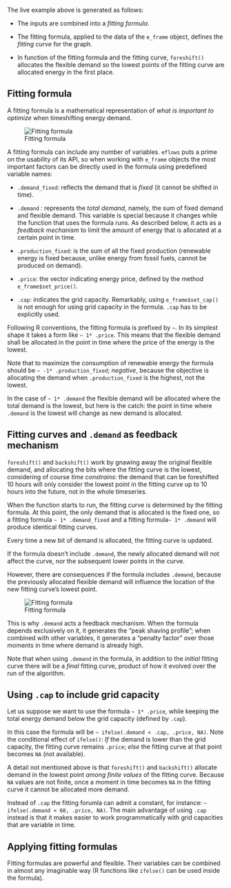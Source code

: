 The live example above is generated as follows:

- The inputs are combined into a *fitting formula*.

- The fitting formula, applied to the data of the `e_frame` object, defines the *fitting curve* for the graph.

- In function of the fitting formula and the fitting curve, `foreshift()` allocates the flexible demand so the lowest points of the fitting curve are allocated energy in the first place. 

## Fitting formula

A fitting formula is a mathematical representation of *what is important to optimize* when timeshifting energy demand.

![Fitting formula](../../www/images/fitting/fitting-formula.png)

A fitting formula can include any number of variables. `eflows` puts a prime on the usability of its API, so when working with `e_frame` objects the most important factors can be directly used in the formula using predefined variable names:

- `.demand_fixed`: reflects the demand that is *fixed* (it cannot be shifted in time).

- `.demand` : represents the *total demand*, namely, the sum of fixed demand and flexible demand. This variable is special because it changes while the function that uses the formula runs. As described below, it acts as a *feedback mechanism* to limit the amount of energy that is allocated at a certain point in time.  

- `.production_fixed`: is the sum of all the fixed production (renewable energy is fixed because, unlike energy from fossil fuels, cannot be produced on demand).

- `.price`: the vector indicating energy price, defined by the method `e_frame$set_price()`.

- `.cap`: indicates the grid capacity. Remarkably, using `e_frame$set_cap()` is not enough for using  grid capacity in the formula. `.cap` has to be explicitly used.

Following R conventions, the fitting formula is prefixed by `~`. In its simplest shape it takes a form like `~ 1* .price`. This means that the flexible demand shall be allocated in the point in time where the price of the energy is the lowest.

Note that to maximize the consumption of renewable energy the formula should be `~ -1* .production_fixed`; *negative*, because the objective is allocating the demand when `.production_fixed` is the highest, not the lowest. 

In the case of `~ 1* .demand` the flexible demand will be allocated where the total demand is the lowest, but here is the catch: the point in time where `.demand` is the lowest will change as new demand is allocated. 

## Fitting curves and `.demand` as feedback mechanism

`foreshift()` and `backshift()` work by gnawing away the original flexible demand, and allocating the bits where the fitting curve is the lowest, considering of course *time constrains*: the demand that can be foreshifted 10 hours will only consider the lowest point in the fitting curve up to 10 hours into the future, not in the whole timeseries. 

When the function starts to run, the fitting curve is determined by the fitting formula. At this point, the only demand that is allocated is the fixed one, so a fitting formula `~ 1* .demand_fixed` and a fitting formula`~ 1* .demand` will produce identical fitting curves. 

Every time a new bit of demand is allocated, the fitting curve is updated. 

If the formula doesn't include `.demand`, the newly allocated demand will not affect the curve, nor the subsequent lower points in the curve.

However, there are consequences if the formula includes `.demand`, because the previously allocated flexible demand will influence the location of the new fitting curve's lowest point. 


![Fitting formula](../../www/images/fitting/fitting-comparison.png)

This is why `.demand` acts a feedback mechanism. When the formula depends exclusively on it, it generates the "peak shaving profile"; when combined with other variables, it generates a "penalty factor" over those moments in time where demand is already high.

Note that when using `.demand` in the formula, in addition to the *initial* fitting curve there will be a *final* fitting curve, product of how it evolved over the run of the algorithm. 

<!-- The fitting curves are *adimensional*, in the sense that they can combine parameters that use different units. Instead, it is useful to talk about *utility* to express the importance of a number of parameters combined in the fitting curve. Therefore, one can say that the objective of `foreshift()` and `backshift()` is to *minimize the expense of utility*. -->


## Using `.cap` to include grid capacity

Let us suppose we want to use the formula `~ 1* .price`, while keeping the total energy demand below the grid capacity (defined by `.cap`). 

In this case the formula will be `~ ifelse(.demand < .cap, .price, NA)`. Note the conditional effect of `ifelse()`: *If* the demand is lower than the grid capacity, the fitting curve remains `.price`; *else* the fitting curve at that point becomes `NA` (not available).

A detail not mentioned above is that `foreshift()` and `backshift()` allocate demand in the lowest point *among finite values* of the fitting curve. Because `NA` values are not finite, once a moment in time becomes `NA` in the fitting curve it cannot be allocated more demand. 

Instead of `.cap` the fitting forumla can admit a constant, for instance: `~ ifelse(.demand < 60, .price, NA)`. The main advantage of using `.cap` instead is that it makes easier to work programmatically with grid capacities that are variable in time.  

## Applying fitting formulas

Fitting formulas are powerful and flexible. Their variables can be combined in almost any imaginable way (R functions like `ifelse()` can be used inside the formula).
